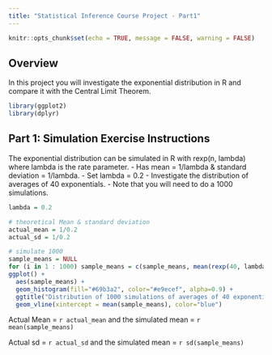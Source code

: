 ```yaml
---
title: "Statistical Inference Course Project - Part1"
---
```


```r
knitr::opts_chunk$set(echo = TRUE, message = FALSE, warning = FALSE)
```

## Overview

In this project you will investigate the exponential distribution in R and compare it with the Central Limit Theorem. 

```r
library(ggplot2)
library(dplyr)
```

## Part 1: Simulation Exercise Instructions

The exponential distribution can be simulated in R with rexp(n, lambda) where lambda is the rate parameter. 
- Has mean = 1/lambda & standard deviation = 1/lambda. 
- Set lambda = 0.2 
- Investigate the distribution of averages of 40 exponentials. 
- Note that you will need to do a 1000 simulations.

```r
lambda = 0.2

# theoretical Mean & standard deviation
actual_mean = 1/0.2
actual_sd = 1/0.2

# simulate 1000 
sample_means = NULL
for (i in 1 : 1000) sample_means = c(sample_means, mean(rexp(40, lambda)))
ggplot() +
  aes(sample_means) +
  geom_histogram(fill="#69b3a2", color="#e9ecef", alpha=0.9) + 
  ggtitle("Distribution of 1000 simulations of averages of 40 exponentials") +
  geom_vline(xintercept = mean(sample_means), color="blue")
```

Actual Mean = ```r actual_mean``` and the simulated mean = ```r mean(sample_means)```

Actual sd = ```r actual_sd``` and the simulated mean = ```r sd(sample_means)```
